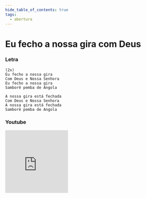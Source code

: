 ```yaml
---
hide_table_of_contents: true
tags:
  - abertura
---
```


# Eu fecho a nossa gira com Deus

### Letra

```text
(2x)
Eu fecho a nossa gira
Com Deus e Nossa Senhora
Eu fecho a nossa gira
Samborê pemba de Angola

A nossa gira está fechada
Com Deus e Nossa Senhora
A nossa gira está fechada
Samborê pemba de Angola
```

### Youtube

<iframe
  width="200"
  height="200"
  src="https://www.youtube.com/embed/MmZItqAN858"
  title="YouTube video player"
  frameborder="0"
  allow="accelerometer; autoplay; clipboard-write; encrypted-media; gyroscope; picture-in-picture; web-share"
  referrerpolicy="strict-origin-when-cross-origin"
  allowfullscreen
></iframe>
